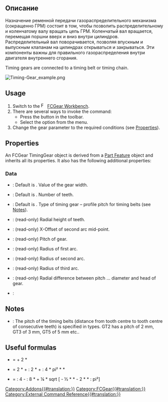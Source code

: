 <languages/>

{{Docnav
|[[FCGear_WormGear|WormGear]] 
|[[FCGear_LanternGear|LanternGear]] 
|[[FCGear_Workbench|FCGear]]
|IconL=FCGear_WormGear.svg
|IconR=FCGear_LanternGear.svg
|IconC=FCGear_workbench_icon.svg
}}

{{GuiCommand
|Name=FCGear TimingGear
|MenuLocation=Gear → Timing Gear
|Workbenches=[[FCGear_Workbench|FCGear]]
|Shortcut=None
|Version=v0.16
|SeeAlso=
}}

==Описание==

Назначение ременной передачи газораспределительного механизма (сокращенно ГРМ) состоит в том, чтобы позволить распределительному и коленчатому валу вращать цепь ГРМ. Коленчатый вал вращается, перемещая поршни вверх и вниз внутри цилиндров. Распределительный вал поворачивается, позволяя впускным и выпускным клапанам на цилиндрах открываться и закрываться. Эти компоненты важны для правильного газораспределения внутри двигателя внутреннего сгорания.

Timing gears are connected to a timing belt or timing chain.

[[File:Timing-Gear_example.png]]
{{Caption|Above: Timing gear}}

==Usage==

# Switch to the [[Image:FCGear_workbench_icon.svg|16px]] [[FCGear_Workbench|FCGear Workbench]].
# There are several ways to invoke the command:
#* Press the {{Button|[[File:FCGear_TimingGear.svg|16px]] [[FCGear_TimingGear|Timing Gear]]}} button in the toolbar.
#* Select the {{MenuCommand|Gear → [[File:FCGear_TimingGear.svg|16px]] Timing Gear}} option from the menu.
# Change the gear parameter to the required conditions (see [[#Properties|Properties]]).

==Properties==

An FCGear TimingGear object is derived from a [[Part_Feature|Part Feature]] object and inherits all its properties. It also has the following additional properties:

===Data===

{{Properties_Title|base}}

* {{PropertyData|height|Length}}: Default is {{Value|5 mm}}. Value of the gear width.
* {{PropertyData|teeth|Integer}}: Default is {{Value|15}}. Number of teeth.
* {{PropertyData|type|Enumeration}}: Default is {{Value|gt2}}. Type of timing gear – profile pitch for timing belts (see [[#Notes|Notes]]).

{{Properties_Title|computed}}

* {{PropertyData|h|Length}}: (read-only) Radial height of teeth.
* {{PropertyData|offset|Length}}: (read-only) X-Offset of second arc mid-point.
* {{PropertyData|pitch|Length}}: (read-only) Pitch of gear.
* {{PropertyData|r0|Length}}: (read-only) Radius of first arc.
* {{PropertyData|r1|Length}}: (read-only) Radius of second arc.
* {{PropertyData|rs|Length}}: (read-only) Radius of third arc.
* {{PropertyData|u|Length}}: (read-only) Radial difference between pitch … diameter and head of gear.

{{Properties_Title|version}}

* {{PropertyData|version|String}}:

==Notes==

* {{Emphasis|type}}: The pitch of the timing belts (distance from tooth centre to tooth centre of consecutive teeth) is specified in types. GT2 has a pitch of 2 mm, GT3 of 3 mm, GT5 of 5 mm etc..

==Useful formulas==

*{{Emphasis|addendum diameter}} = {{Emphasis|pitch diameter}} + 2 * {{Emphasis|module}}
*{{Emphasis|belt length}} = 2 * {{Emphasis|axle base}} + {{Emphasis|belt tooth pitch}} : 2 * {{Emphasis|(teeth 1 + 2)}} + {{Emphasis|belt tooth pitch²}} : 4 * pi² * {{Emphasis|axle base}} * {{Emphasis|(teeth 1 - 2)²}}
*{{Emphasis|axle base}} = {{Emphasis|belt length}} : 4 - {{Emphasis|belt tooth pitch}} : 8 * {{Emphasis|(teeth 1+2)}} + ¼ * sqrt [{{Emphasis|belt length}} - ½ * {{Emphasis|belt tooth pitch}} * {{Emphasis|(teeth 1+2)²}} - 2 * {{Emphasis|belt tooth pitch²}} * {{Emphasis|(teeth 1+2)²}} : pi²]


{{Docnav
|[[FCGear_WormGear|WormGear]] 
|[[FCGear_LanternGear|LanternGear]] 
|[[FCGear_Workbench|FCGear]]
|IconL=FCGear_WormGear.svg
|IconR=FCGear_LanternGear.svg
|IconC=FCGear_workbench_icon.svg
}}

[[Category:Addons{{#translation:}}]]
[[Category:FCGear{{#translation:}}]]
[[Category:External Command Reference{{#translation:}}]]